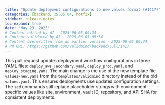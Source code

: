 ```yaml
---
title: "Update deployment configurations to new values format (#1417)"
categories: [backend, 25.05.04, hotfix]
sidebar: release-notes
toc-expand: true
date: "May 23, 2025"
# Content edited by AI - 2025-06-05 09:34
# Content validated by AI - 2025-06-05 09:34
# Content overwritten from an earlier version - 2025-06-05 09:34
# PR URL: https://github.com/validmind/backend/pull/1417
---
```


This pull request updates deployment workflow configurations in three YAML files: `deploy_aws_secondary.yaml`, `deploy_prod.yaml`, and `deploy_staging.yaml`. The main change is the use of the new template file `values-new.yaml` from the `templates/validmind` directory instead of the old `values.yaml`. This ensures deployments use updated configuration settings. The `sed` commands still replace placeholder strings with environment-specific values like site, environment, vault ID, repository, and API SHA for consistent deployments.